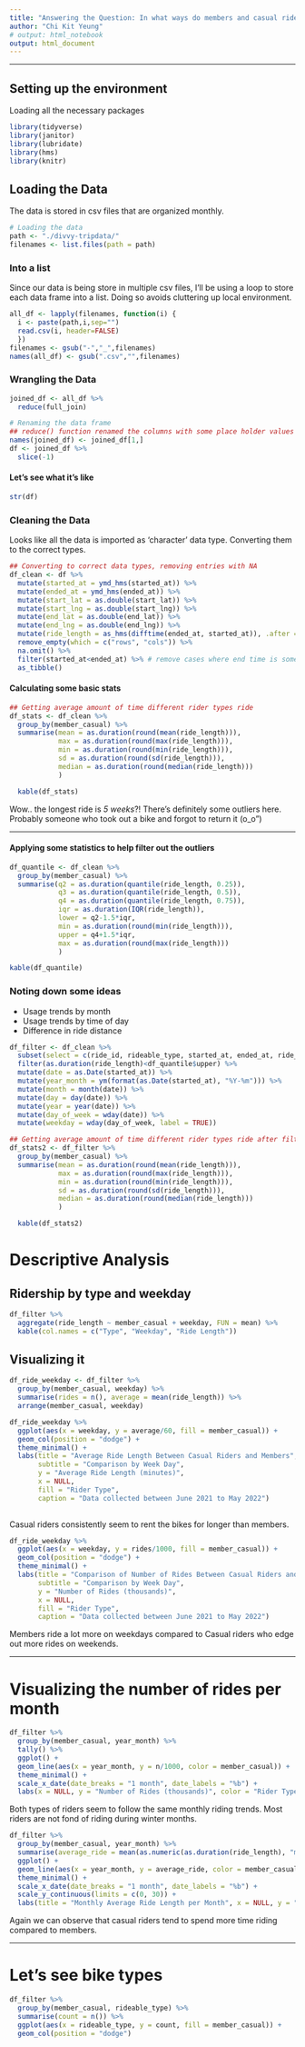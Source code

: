 ```yaml
---
title: "Answering the Question: In what ways do members and casual riders use Divvy bikes differently?"
author: "Chi Kit Yeung"
# output: html_notebook
output: html_document
---
```

<!-- ## Guiding questions -->

<!-- - Where is your data located? -->
<!-- - How is the data organized? -->
<!-- - Are there issues with bias or credibility in this data? Does your data ROCCC? -->
<!-- - How are you addressing licensing, privacy, security, and accessibility? -->
<!-- - How did you verify the data’s integrity? -->
<!-- - How does it help you answer your question? -->
<!-- - Are there any problems with the data? -->

---

## Setting up the environment

Loading all the necessary packages

```r
library(tidyverse)
library(janitor)
library(lubridate)
library(hms)
library(knitr)
```

## Loading the Data

The data is stored in csv files that are organized monthly. 

```r
# Loading the data
path <- "./divvy-tripdata/"
filenames <- list.files(path = path)
```

### Into a list

Since our data is being store in multiple csv files, I'll be using a loop to store each data frame into a list.  Doing so avoids cluttering up local environment.

```r
all_df <- lapply(filenames, function(i) {
  i <- paste(path,i,sep="")
  read.csv(i, header=FALSE)
  })
filenames <- gsub("-","_",filenames)
names(all_df) <- gsub(".csv","",filenames)
```

### Wrangling the Data


```r
joined_df <- all_df %>% 
  reduce(full_join)

# Renaming the data frame
## reduce() function renamed the columns with some place holder values and placed the actual names into the first row of the data frame.
names(joined_df) <- joined_df[1,]
df <- joined_df %>% 
  slice(-1)
```

#### Let's see what it's like

```r
str(df)
```

### Cleaning the Data

Looks like all the data is imported as 'character' data type.  Converting them to the correct types.

```r
## Converting to correct data types, removing entries with NA
df_clean <- df %>% 
  mutate(started_at = ymd_hms(started_at)) %>% 
  mutate(ended_at = ymd_hms(ended_at)) %>% 
  mutate(start_lat = as.double(start_lat)) %>% 
  mutate(start_lng = as.double(start_lng)) %>%
  mutate(end_lat = as.double(end_lat)) %>%
  mutate(end_lng = as.double(end_lng)) %>%
  mutate(ride_length = as_hms(difftime(ended_at, started_at)), .after = ended_at) %>% 
  remove_empty(which = c("rows", "cols")) %>% 
  na.omit() %>% 
  filter(started_at<ended_at) %>% # remove cases where end time is somehow before or equals to the start time
  as_tibble()
```


#### Calculating some basic stats

```r
## Getting average amount of time different rider types ride
df_stats <- df_clean %>% 
  group_by(member_casual) %>% 
  summarise(mean = as.duration(round(mean(ride_length))), 
            max = as.duration(round(max(ride_length))), 
            min = as.duration(round(min(ride_length))),
            sd = as.duration(round(sd(ride_length))),
            median = as.duration(round(median(ride_length)))
            )

  kable(df_stats)
```

Wow.. the longest ride is _5 weeks_?! There's definitely some outliers here.  Probably someone who took out a bike and forgot to return it (o_o")

---

#### Applying some statistics to help filter out the outliers

```r
df_quantile <- df_clean %>% 
  group_by(member_casual) %>% 
  summarise(q2 = as.duration(quantile(ride_length, 0.25)),
            q3 = as.duration(quantile(ride_length, 0.5)),
            q4 = as.duration(quantile(ride_length, 0.75)),
            iqr = as.duration(IQR(ride_length)),
            lower = q2-1.5*iqr, 
            min = as.duration(round(min(ride_length))),
            upper = q4+1.5*iqr,
            max = as.duration(round(max(ride_length)))
            )

kable(df_quantile)
```


### Noting down some ideas

- Usage trends by month
- Usage trends by time of day
- Difference in ride distance

```r
df_filter <- df_clean %>%
  subset(select = c(ride_id, rideable_type, started_at, ended_at, ride_length, member_casual)) %>% 
  filter(as.duration(ride_length)<df_quantile$upper) %>% 
  mutate(date = as.Date(started_at)) %>% 
  mutate(year_month = ym(format(as.Date(started_at), "%Y-%m"))) %>% 
  mutate(month = month(date)) %>% 
  mutate(day = day(date)) %>% 
  mutate(year = year(date)) %>% 
  mutate(day_of_week = wday(date)) %>% 
  mutate(weekday = wday(day_of_week, label = TRUE))
```

```r
## Getting average amount of time different rider types ride after filtering outliers
df_stats2 <- df_filter %>% 
  group_by(member_casual) %>% 
  summarise(mean = as.duration(round(mean(ride_length))), 
            max = as.duration(round(max(ride_length))), 
            min = as.duration(round(min(ride_length))),
            sd = as.duration(round(sd(ride_length))),
            median = as.duration(round(median(ride_length)))
            )

  kable(df_stats2)
```

# Descriptive Analysis
## Ridership by type and weekday

```r
df_filter %>% 
  aggregate(ride_length ~ member_casual + weekday, FUN = mean) %>% 
  kable(col.names = c("Type", "Weekday", "Ride Length"))
```

## Visualizing it

```r
df_ride_weekday <- df_filter %>% 
  group_by(member_casual, weekday) %>% 
  summarise(rides = n(), average = mean(ride_length)) %>% 
  arrange(member_casual, weekday)

df_ride_weekday %>% 
  ggplot(aes(x = weekday, y = average/60, fill = member_casual)) +
  geom_col(position = "dodge") +
  theme_minimal() +
  labs(title = "Average Ride Length Between Casual Riders and Members", 
       subtitle = "Comparison by Week Day",
       y = "Average Ride Length (minutes)", 
       x = NULL, 
       fill = "Rider Type",
       caption = "Data collected between June 2021 to May 2022")
  
```
Casual riders consistently seem to rent the bikes for longer than members.

```r
df_ride_weekday %>% 
  ggplot(aes(x = weekday, y = rides/1000, fill = member_casual)) +
  geom_col(position = "dodge") +
  theme_minimal() +
  labs(title = "Comparison of Number of Rides Between Casual Riders and Members", 
       subtitle = "Comparison by Week Day",
       y = "Number of Rides (thousands)", 
       x = NULL, 
       fill = "Rider Type",
       caption = "Data collected between June 2021 to May 2022")
```

Members ride a lot more on weekdays compared to Casual riders who edge out more rides on weekends.

---

# Visualizing the number of rides per month

```r
df_filter %>% 
  group_by(member_casual, year_month) %>% 
  tally() %>% 
  ggplot() +
  geom_line(aes(x = year_month, y = n/1000, color = member_casual)) +
  theme_minimal() +
  scale_x_date(date_breaks = "1 month", date_labels = "%b") +
  labs(x = NULL, y = "Number of Rides (thousands)", color = "Rider Type")
```

Both types of riders seem to follow the same monthly riding trends.  Most riders are not fond of riding during winter months.

```r
df_filter %>%
  group_by(member_casual, year_month) %>% 
  summarise(average_ride = mean(as.numeric(as.duration(ride_length), "minutes"))) %>% 
  ggplot() +
  geom_line(aes(x = year_month, y = average_ride, color = member_casual)) +
  theme_minimal() +
  scale_x_date(date_breaks = "1 month", date_labels = "%b") +
  scale_y_continuous(limits = c(0, 30)) +
  labs(title = "Monthly Average Ride Length per Month", x = NULL, y = "Average Ride Length (minutes)", color = "Rider Type")
```

Again we can observe that casual riders tend to spend more time riding compared to members.

---

# Let's see bike types

```r
df_filter %>% 
  group_by(member_casual, rideable_type) %>% 
  summarise(count = n()) %>% 
  ggplot(aes(x = rideable_type, y = count, fill = member_casual)) +
  geom_col(position = "dodge")
```

